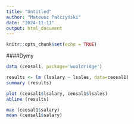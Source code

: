 ```yaml
---
title: "Untitled"
author: "Mateusz Pałczyński"
date: "2024-11-11"
output: html_document
---
```


```r
knitr::opts_chunk$set(echo = TRUE)
```
####Dymy
```r
data (ceosal1, package='wooldridge')

results <- lm (lsalary ~ lsales, data=ceosal1)
summary (results)

plot (ceosal1$lsalary, ceosal1$lsales)
abline (results)

max (ceosal1$salary)
mean (ceosal1$salary)
```

